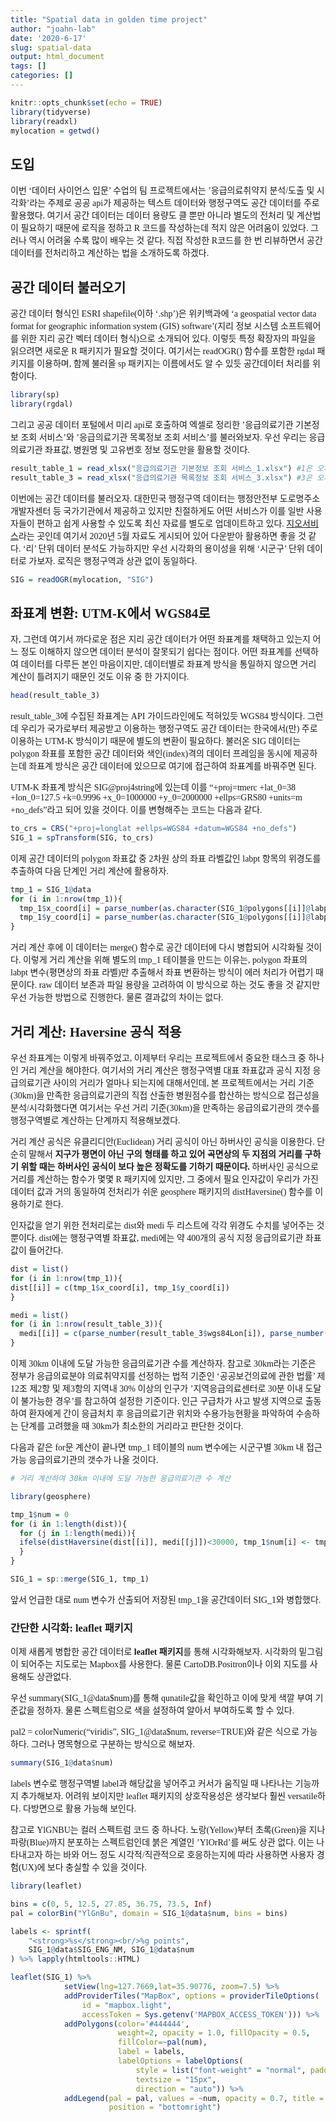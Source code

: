 ---
title: "Spatial data in golden time project"
author: "joahn-lab"
date: '2020-6-17'
slug: spatial-data
output: html_document
tags: []
categories: []
---

```{r setup, include=FALSE}
knitr::opts_chunk$set(echo = TRUE)
library(tidyverse)
library(readxl)
mylocation = getwd()
```

## 도입

이번 '데이터 사이언스 입문' 수업의 팀 프로젝트에서는 '응급의료취약지 분석/도출 및 시각화'라는 주제로 공공 api가 제공하는 텍스트 데이터와 행정구역도 공간 데이터를 주로 활용했다. 여기서 공간 데이터는 데이터 용량도 클 뿐만 아니라 별도의 전처리 및 계산법이 필요하기 때문에 로직을 정하고 R 코드를 작성하는데 적지 않은 어려움이 있었다. 그러나 역시 어려울 수록 많이 배우는 것 같다. 직접 작성한 R코드를 한 번 리뷰하면서 공간데이터를 전처리하고 계산하는 법을 소개하도록 하겠다.

## 공간 데이터 불러오기

공간 데이터 형식인 ESRI shapefile(이하 '.shp')은 위키백과에 'a geospatial vector data format for geographic information system (GIS) software'(지리 정보 시스템 소프트웨어를 위한 지리 공간 벡터 데이터 형식)으로 소개되어 있다. 이렇듯 특정 확장자의 파일을 읽으려면 새로운 R 패키지가 필요할 것이다. 여기서는 readOGR() 함수를 포함한 rgdal 패키지를 이용하며, 함께 불러올 sp 패키지는 이름에서도 알 수 있듯 공간데이터 처리를 위함이다.

```{r, message = FALSE}
library(sp)
library(rgdal)
```

그리고 공공 데이터 포털에서 미리 api로 호출하여 엑셀로 정리한 '응급의료기관 기본정보 조회 서비스'와 '응급의료기관 목록정보 조회 서비스'를 불러와보자. 우선 우리는 응급의료기관 좌표값, 병원명 및 고유번호 정보 정도만을 활용할 것이다.

```{r, message=FALSE}
result_table_1 = read_xlsx("응급의료기관 기본정보 조회 서비스_1.xlsx") #1은 오퍼레이터 번호
result_table_3 = read_xlsx("응급의료기관 목록정보 조회 서비스_3.xlsx") #3은 오퍼레이터 번호
```

이번에는 공간 데이터를 불러오자. 대한민국 행정구역 데이터는 행정안전부 도로명주소 개발자센터 등 국가기관에서 제공하고 있지만 친절하게도 어떤 서비스가 이를 일반 사용자들이 편하고 쉽게 사용할 수 있도록 최신 자료를 별도로 업데이트하고 있다. [지오서비스](http://www.gisdeveloper.co.kr/?p=2332)라는 곳인데 여기서 2020년 5월 자료도 게시되어 있어 다운받아 활용하면 좋을 것 같다. '리' 단위 데이터 분석도 가능하지만 우선 시각화의 용이성을 위해 '시군구' 단위 데이터로 가보자. 로직은 행정구역과 상관 없이 동일하다.

```{r}
SIG = readOGR(mylocation, "SIG")
```

## 좌표계 변환: UTM-K에서 WGS84로

자, 그런데 여기서 까다로운 점은 지리 공간 데이터가 어떤 좌표계를 채택하고 있는지 어느 정도 이해하지 않으면 데이터 분석이 잘못되기 쉽다는 점이다. 어떤 좌표계를 선택하여 데이터를 다루든 본인 마음이지만, 데이터별로 좌표계 방식을 통일하지 않으면 거리 계산이 틀려지기 때문인 것도 이유 중 한 가지이다.

```{r}
head(result_table_3)
```

result_table_3에 수집된 좌표계는 API 가이드라인에도 적혀있듯 WGS84 방식이다. 그런데 우리가 국가로부터 제공받고 이용하는 행정구역도 공간 데이터는 한국에서(만) 주로 이용하는 UTM-K 방식이기 때문에 별도의 변환이 필요하다. 불러온 SIG 데이터는 polygon 좌표를 포함한 공간 데이터와 색인(index)격의 데이터 프레임을 동시에 제공하는데 좌표계 방식은 공간 데이터에 있으므로 여기에 접근하여 좌표계를 바꿔주면 된다.

UTM-K 좌표계 방식은 SIG@proj4string에 있는데 이를 "+proj=tmerc +lat_0=38 +lon_0=127.5 +k=0.9996 +x_0=1000000 +y_0=2000000 +ellps=GRS80 +units=m +no_defs"라고 되어 있을 것이다. 이를 변형해주는 코드는 다음과 같다.

```{r}
to_crs = CRS("+proj=longlat +ellps=WGS84 +datum=WGS84 +no_defs")
SIG_1 = spTransform(SIG, to_crs)
```

이제 공간 데이터의 polygon 좌표값 중 2차원 상의 좌표 라벨값인 labpt 항목의 위경도를 추출하여 다음 단계인 거리 계산에 활용하자.

```{r}
tmp_1 = SIG_1@data
for (i in 1:nrow(tmp_1)){
  tmp_1$x_coord[i] = parse_number(as.character(SIG_1@polygons[[i]]@labpt)[1])
  tmp_1$y_coord[i] = parse_number(as.character(SIG_1@polygons[[i]]@labpt)[2])
}
```

거리 계산 후에 이 데이터는 merge() 함수로 공간 데이터에 다시 병합되어 시각화될 것이다. 이렇게 거리 계산을 위해 별도의 tmp_1 테이블을 만드는 이유는, polygon 좌표의 labpt 변수(평면상의 좌표 라벨)만 추출해서 좌표 변환하는 방식이 에러 처리가 어렵기 때문이다. raw 데이터 보존과 파일 용량을 고려하여 이 방식으로 하는 것도 좋을 것 같지만 우선 가능한 방법으로 진행한다. 물론 결과값의 차이는 없다.

## 거리 계산: Haversine 공식 적용

우선 좌표계는 이렇게 바꿔주었고, 이제부터 우리는 프로젝트에서 중요한 태스크 중 하나인 거리 계산을 해야한다. 여기서의 거리 계산은 행정구역별 대표 좌표값과 공식 지정 응급의료기관 사이의 거리가 얼마나 되는지에 대해서인데, 본 프로젝트에서는 거리 기준(30km)을 만족한 응급의료기관의 직접 산출한 병원점수를 합산하는 방식으로 접근성을 분석/시각화했다면 여기서는 우선 거리 기준(30km)을 만족하는 응급의료기관의 갯수를 행정구역별로 계산하는 단계까지 적용해보겠다.

거리 계산 공식은 유클리디안(Euclidean) 거리 공식이 아닌 하버사인 공식을 이용한다. 단순히 말해서 <strong>지구가 평면이 아닌 구의 형태를 하고 있어 곡면상의 두 지점의 거리를 구하기 위할 때는 하버사인 공식이 보다 높은 정확도를 기하기 때문이다.</strong> 하버사인 공식으로 거리를 계산하는 함수가 몇몇 R 패키지에 있지만, 그 중에서 필요 인자값이 우리가 가진 데이터 값과 거의 동일하여 전처리가 쉬운 geosphere 패키지의 distHaversine() 함수를 이용하기로 한다.

인자값을 얻기 위한 전처리로는 dist와 medi 두 리스트에 각각 위경도 수치를 넣어주는 것 뿐이다. dist에는 행정구역별 좌표값, medi에는 약 400개의 공식 지정 응급의료기관 좌표값이 들어간다.

```{r}
dist = list()
for (i in 1:nrow(tmp_1)){
dist[[i]] = c(tmp_1$x_coord[i], tmp_1$y_coord[i])
}

medi = list()
for (i in 1:nrow(result_table_3)){
  medi[[i]] = c(parse_number(result_table_3$wgs84Lon[i]), parse_number(result_table_3$wgs84Lat[i]))
}
```

이제 30km 이내에 도달 가능한 응급의료기관 수를 계산하자. 참고로 30km라는 기준은 정부가 응급의료분야 의료취약지를 선정하는 법적 기준인 ‘공공보건의료에 관한 법률’ 제12조 제2항 및 제3항의 지역내 30% 이상의 인구가 '지역응급의료센터로 30분 이내 도달이 불가능한 경우'를 참고하여 설정한 기준이다. 인근 구급차가 사고 발생 지역으로 출동하여 환자에게 간이 응급처치 후 응급의료기관 위치와 수용가능현황을 파악하여 수송하는 단계를 고려했을 때 30km가 최소한의 거리라고 판단한 것이다.

다음과 같은 for문 계산이 끝나면 tmp_1 테이블의 num 변수에는 시군구별 30km 내 접근 가능 응급의료기관의 갯수가 나올 것이다.

```{r}
# 거리 계산하여 30km 이내에 도달 가능한 응급의료기관 수 계산

library(geosphere)

tmp_1$num = 0
for (i in 1:length(dist)){
  for (j in 1:length(medi)){
  ifelse(distHaversine(dist[[i]], medi[[j]])<30000, tmp_1$num[i] <- tmp_1$num[i]+1, next)
  }
}

SIG_1 = sp::merge(SIG_1, tmp_1)
```

앞서 언급한 대로 num 변수가 산출되어 저장된 tmp_1을 공간데이터 SIG_1와 병합했다. 


### 간단한 시각화: leaflet 패키지

이제 새롭게 병합한 공간 데이터로 <strong>leaflet 패키지</strong>를 통해 시각화해보자. 시각화의 밑그림이 되어주는 지도로는 Mapbox를 사용한다. 물론 CartoDB.Positron이나 이외 지도를 사용해도 상관없다.

우선 summary(SIG_1@data$num)를 통해 qunatile값을 확인하고 이에 맞게 색깔 부여 기준값을 정하자. 물론 스펙트럼으로 색을 설정하여 알아서 부여하도록 할 수 있다. 

pal2 = colorNumeric("viridis", SIG_1@data$num, reverse=TRUE)와 같은 식으로 가능하다. 그러나 명목형으로 구분하는 방식으로 해보자.

```{r}
summary(SIG_1@data$num)
```

labels 변수로 행정구역별 label과 해당값을 넣어주고 커서가 움직일 때 나타나는 기능까지 추가해보자. 어려워 보이지만 leaflet 패키지의 상호작용성은 생각보다 훨씬 versatile하다. 다방면으로 활용 가능해 보인다.

참고로 YlGNBU는 컬러 스펙트럼 코드 중 하나다. 노랑(Yellow)부터 초록(Green)을 지나 파랑(Blue)까지 분포하는 스펙트럼인데 붉은 계열인 'YlOrRd'를 써도 상관 없다. 이는 나타내고자 하는 바와 어느 정도 시각적/직관적으로 호응하는지에 따라 사용하면 사용자 경험(UX)에 보다 충실할 수 있을 것이다.

```{r, eval=FALSE}
library(leaflet)

bins = c(0, 5, 12.5, 27.85, 36.75, 73.5, Inf)
pal = colorBin("YlGnBu", domain = SIG_1@data$num, bins = bins)

labels <- sprintf(
    "<strong>%s</strong><br/>%g points",
    SIG_1@data$SIG_ENG_NM, SIG_1@data$num
) %>% lapply(htmltools::HTML)

leaflet(SIG_1) %>%
            setView(lng=127.7669,lat=35.90776, zoom=7.5) %>%
            addProviderTiles("MapBox", options = providerTileOptions(
                id = "mapbox.light",
                accessToken = Sys.getenv('MAPBOX_ACCESS_TOKEN'))) %>%
            addPolygons(color='#444444', 
                        weight=2, opacity = 1.0, fillOpacity = 0.5, 
                        fillColor=~pal(num),
                        label = labels,
                        labelOptions = labelOptions(
                            style = list("font-weight" = "normal", padding = "3px 8px"),
                            textsize = "15px",
                            direction = "auto")) %>%
            addLegend(pal = pal, values = ~num, opacity = 0.7, title = "Emergency Score",
                      position = "bottomright")
```

<style>
body {
  font-family: NanumGothic;
  fontsize = 8px
}
</style>